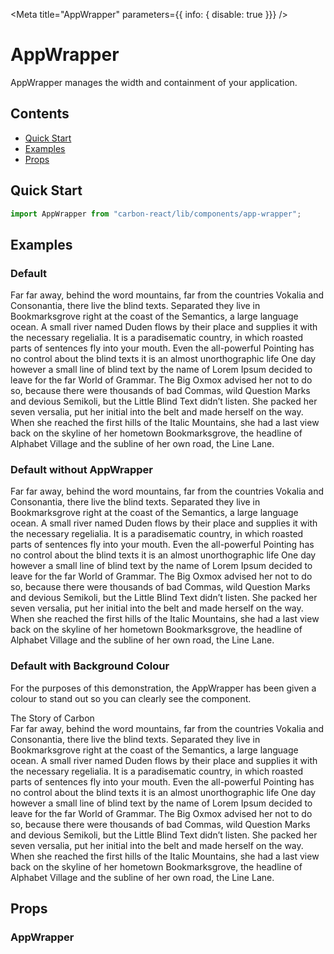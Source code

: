 
<Meta title="AppWrapper" parameters={{ info: { disable: true }}} />

# AppWrapper

AppWrapper manages the width and containment of your application.

## Contents
- [Quick Start](#quick-start)
- [Examples](#examples)
- [Props](#props)

## Quick Start

```javascript
import AppWrapper from "carbon-react/lib/components/app-wrapper";
```
## Examples

### Default
<Preview>
  <Story name="default">
    <AppWrapper>
      <div>
        Far far away, behind the word mountains, far from the countries Vokalia and Consonantia, 
        there live the blind texts. Separated they live in Bookmarksgrove right at the coast of the Semantics, 
        a large language ocean. A small river named Duden flows by their place and supplies it with the necessary regelialia. 
        It is a paradisematic country, in which roasted parts of sentences fly into your mouth. Even the all-powerful Pointing has no 
        control about the blind texts it is an almost unorthographic life One day however a small line of blind text by the name of Lorem Ipsum decided 
        to leave for the far World of Grammar. The Big Oxmox advised her not to do so, because there were thousands of bad Commas, 
        wild Question Marks and devious Semikoli, but the Little Blind Text didn’t listen. She packed her seven versalia, 
        put her initial into the belt and made herself on the way. When she reached the first hills of the Italic Mountains, 
        she had a last view back on the skyline of her hometown Bookmarksgrove, 
        the headline of Alphabet Village and the subline of her own road, the Line Lane.
      </div>
    </AppWrapper>
  </Story>
</Preview>

### Default without AppWrapper
<Preview>
  <Story name="without AppWrapper">
    <div>
      Far far away, behind the word mountains, far from the countries Vokalia and Consonantia, 
      there live the blind texts. Separated they live in Bookmarksgrove right at the coast of the Semantics, 
      a large language ocean. A small river named Duden flows by their place and supplies it with the necessary regelialia. 
      It is a paradisematic country, in which roasted parts of sentences fly into your mouth. Even the all-powerful Pointing has no 
      control about the blind texts it is an almost unorthographic life One day however a small line of blind text by the name of Lorem Ipsum decided 
      to leave for the far World of Grammar. The Big Oxmox advised her not to do so, because there were thousands of bad Commas, 
      wild Question Marks and devious Semikoli, but the Little Blind Text didn’t listen. She packed her seven versalia, 
      put her initial into the belt and made herself on the way. When she reached the first hills of the Italic Mountains, 
      she had a last view back on the skyline of her hometown Bookmarksgrove, 
      the headline of Alphabet Village and the subline of her own road, the Line Lane.
    </div>
  </Story>
</Preview>

### Default with Background Colour
For the purposes of this demonstration, the AppWrapper has been given a colour to stand out so you
can clearly see the component.

<Preview>
  <Story name="with Background Colour">
    <AppWrapper style={{backgroundColor: 'rgba(0,0,0,0.25)'}}>
      <div style={{marginBottom: '16px'}}>
        The Story of Carbon
      </div>
      <div>
        Far far away, behind the word mountains, far from the countries Vokalia and Consonantia, 
        there live the blind texts. Separated they live in Bookmarksgrove right at the coast of the Semantics, 
        a large language ocean. A small river named Duden flows by their place and supplies it with the necessary regelialia. 
        It is a paradisematic country, in which roasted parts of sentences fly into your mouth. Even the all-powerful Pointing has no 
        control about the blind texts it is an almost unorthographic life One day however a small line of blind text by the name of Lorem Ipsum decided 
        to leave for the far World of Grammar. The Big Oxmox advised her not to do so, because there were thousands of bad Commas, 
        wild Question Marks and devious Semikoli, but the Little Blind Text didn’t listen. She packed her seven versalia, 
        put her initial into the belt and made herself on the way. When she reached the first hills of the Italic Mountains, 
        she had a last view back on the skyline of her hometown Bookmarksgrove, 
        the headline of Alphabet Village and the subline of her own road, the Line Lane.
      </div>    
    </AppWrapper>
  </Story>
</Preview>

## Props

### AppWrapper

<Props of={AppWrapper} />